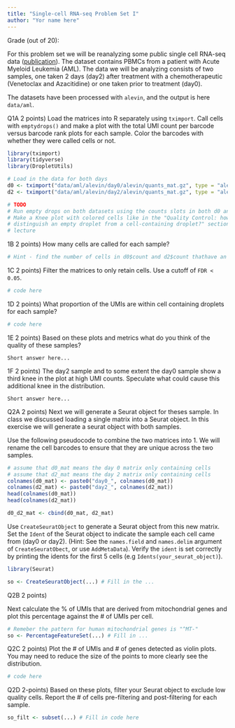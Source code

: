 ```yaml
---
title: "Single-cell RNA-seq Problem Set I"
author: "Yor name here"
---
```


Grade (out of 20):

For this problem set we will be reanalyzing some public single cell RNA-seq data ([publication](https://doi.org/10.1038/s41591-018-0233-1)). The dataset contains PBMCs from a patient with Acute Myeloid Leukemia (AML). The data we will be analyzing consists of two samples, one taken 2 days (day2) after treatment with a chemotherapeutic (Venetoclax and Azacitidine) or one taken prior to treatment (day0). 

The datasets have been processed with `alevin`, and the output is here `data/aml`.


Q1A 2 points) Load the matrices into R separately using `tximport`. Call cells with `emptydrops()` and make a plot with the total UMI count per barcode versus barcode rank plots for each sample. Color the barcodes with whether they were called cells or not. 

```r
library(tximport)
library(tidyverse)
library(DropletUtils)

# Load in the data for both days
d0 <- tximport("data/aml/alevin/day0/alevin/quants_mat.gz", type = "alevin")
d2 <- tximport("data/aml/alevin/day2/alevin/quants_mat.gz", type = "alevin")

# TODO
# Run empty drops on both datasets using the counts slots in both d0 and d2 objects
# Make a Knee plot with colored cells like in the "Quality Control: how to
# distinguish an empty droplet from a cell-containing droplet?" section of the
# lecture
```

1B 2 points) How many cells are called for each sample?

```r
# Hint - find the number of cells in d0$count and d2$count thathave an FDR < 0.05
```

1C 2 points) Filter the matrices to only retain cells. Use a cutoff of `FDR < 0.05`.

```r
# code here
```

1D 2 points) What proportion of the UMIs are within cell containing droplets for each sample?

```r
# code here
```


1E 2 points) Based on these plots and metrics what do you think of the quality of these samples?

    Short answer here...


1F 2 points) The day2 sample and to some extent the day0 sample show a third knee in the plot at high UMI counts. Speculate what could cause this additional knee in the distribution. 

    Short answer here...

Q2A 2 points) Next we will generate a Seurat object for theses sample. In class we discussed loading a single matrix into a Seurat object. In this exercise we will generate a seurat object with both samples.

Use the following pseudocode to combine the two matrices into 1. We will rename the cell barcodes to ensure that they are unique across the two samples. 

```r
# assume that d0_mat means the day 0 matrix only containing cells
# assume that d2_mat means the day 2 matrix only containing cells
colnames(d0_mat) <- paste0("day0_", colnames(d0_mat))
colnames(d2_mat) <- paste0("day2_", colnames(d2_mat))
head(colnames(d0_mat))
head(colnames(d2_mat))

d0_d2_mat <- cbind(d0_mat, d2_mat)
```

Use `CreateSeuratObject` to generate a Seurat object from this new matrix. Set the `Ident` of the Seurat object to indicate the sample each cell came from (day0 or day2). (Hint: See the `names.field` and `names.delim` argument of `CreateSeuratObect`, or use `AddMetaData`). Verify the `ident` is set correctly by printing the idents for the first 5 cells (e.g `Idents(your_seurat_object)`).


```r
library(Seurat)

so <- CreateSeuratObject(...) # Fill in the ...
```

Q2B 2 points)

Next calculate the % of UMIs that are derived from mitochondrial genes and plot this percentage against the # of UMIs per cell. 

```r
# Remeber the pattern for human mitochondrial genes is "^MT-"
so <- PercentageFeatureSet(...) # Fill in ...
```

Q2C 2 points) Plot the # of UMIs and # of genes detected as violin plots. You may need to reduce the size of the points to more clearly see the distribution. 

```r
# code here
```

Q2D 2-points) Based on these plots, filter your Seurat object to exclude low quality cells. Report the # of cells pre-filtering and post-filtering for each sample. 


```r
so_filt <- subset(...) # Fill in code here
```

